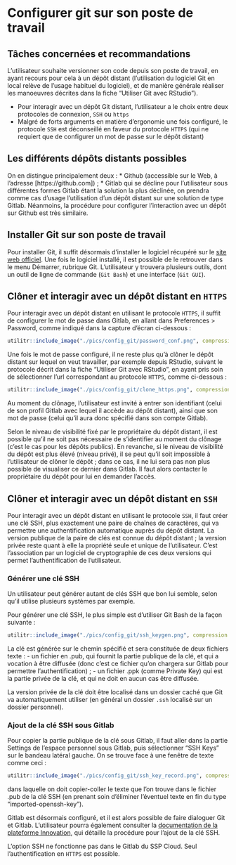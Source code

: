 # Configurer git sur son poste de travail

## Tâches concernées et recommandations

L'utilisateur souhaite versionner son code depuis son poste de travail, en ayant recours pour cela à un dépôt distant (l'utilisation du logiciel Git en local relève de l'usage habituel du logiciel), et de manière générale réaliser les manoeuvres décrites dans la fiche "Utiliser Git avec RStudio").

::: {.recommandation data-latex=""}
* Pour interagir avec un dépôt Git distant, l'utilisateur a le choix entre deux protocoles de connexion, `SSH` ou `https`
* Malgré de forts arguments en matière d'ergonomie une fois configuré, le protocole `SSH` est déconseillé en faveur du protocole `HTTPS` (qui ne requiert que de configurer un mot de passe sur le dépôt distant)
:::

## Les différents dépôts distants possibles

On en distingue principalement deux :
* Github (accessible sur le Web, à l'adresse [https://github.com]) ;
* Gitlab qui se décline pour l'utilisateur sous différentes formes
Gitlab étant la solution la plus déclinée, on prendra comme cas d'usage l'utilisation d'un dépôt distant sur une solution de type Gitlab. Néanmoins, la procédure pour configurer l'interaction avec un dépôt sur Github est très similaire.

## Installer Git sur son poste de travail

Pour installer Git, il suffit désormais d'installer le logiciel récupéré sur le [site web officiel](http://git-scm.com/download/win). Une fois le logiciel installé, il est possible de le retrouver dans le menu Démarrer, rubrique Git. L'utilisateur y trouvera plusieurs outils, dont un outil de ligne de commande (`Git Bash`) et une interface (`Git GUI`).

## Clôner et interagir avec un dépôt distant en `HTTPS`

Pour interagir avec un dépôt distant en utilisant le protocole `HTTPS`, il suffit de configurer le mot de passe dans Gitlab, en allant dans Preferences > Password, comme indiqué dans la capture d'écran ci-dessous :

```r
utilitr::include_image("./pics/config_git/password_conf.png", compression = FALSE)
```

Une fois le mot de passe configuré, il ne reste plus qu'à clôner le dépôt distant sur lequel on veut travailler, par exemple depuis RStudio, suivant le protocole décrit dans la fiche "Utiliser Git avec RStudio", en ayant pris soin de sélectionner l'url correspondant au protocole `HTTPS`, comme ci-dessous :

```r
utilitr::include_image("./pics/config_git/clone_https.png", compression = FALSE)
```

Au moment du clônage, l'utilisateur est invité à entrer son identifiant (celui de son profil Gitlab avec lequel il accède au dépôt distant), ainsi que son mot de passe (celui qu'il aura donc spécifié dans son compte Gitlab).

::: {.conseil data-latex=""}
Selon le niveau de visibilité fixé par le propriétaire du dépôt distant, il est possible qu'il ne soit pas nécessaire de s'identifier au moment du clônage (c'est le cas pour les dépôts publics). En revanche, si le niveau de visibilité du dépôt est plus élevé (niveau privé), il se peut qu'il soit impossible à l'utilisateur de clôner le dépôt ; dans ce cas, il ne lui sera pas non plus possible de visualiser ce dernier dans Gitlab. Il faut alors contacter le propriétaire du dépôt pour lui en demander l'accès.
:::

## Clôner et interagir avec un dépôt distant en `SSH`

Pour interagir avec un dépôt distant en utilisant le protocole `SSH`, il faut créer une clé SSH, plus exactement une paire de chaînes de caractères, qui va permettre une authentification automatique auprès du dépôt distant. La version publique de la paire de clés est connue du dépôt distant ; la version privée reste quant à elle la propriété seule et unique de l'utilisateur. C'est l'association par un logiciel de cryptographie de ces deux versions qui permet l'authentification de l'utilisateur.

### Générer une clé SSH

Un utilisateur peut générer autant de clés SSH que bon lui semble, selon qu'il utilise plusieurs systèmes par exemple.

Pour générer une clé SSH, le plus simple est d'utiliser Git Bash de la façon suivante :

```r
utilitr::include_image("./pics/config_git/ssh_keygen.png", compression = FALSE)
```

La clé est générée sur le chemin spécifié et sera constituée de deux fichiers texte :
- un fichier en .pub, qui fournit la partie publique de la clé, et qui a vocation à être diffusée (donc c'est ce fichier qu'on chargera sur Gitlab pour permettre l'authentification) ;
- un fichier .ppk (comme Private Key) qui est la partie privée de la clé, et qui ne doit en aucun cas être diffusée.

La version privée de la clé doit être localisé dans un dossier caché que Git va automatiquement utiliser (en général un dossier `.ssh` localisé sur un dossier personnel).

### Ajout de la clé SSH sous Gitlab

Pour copier la partie publique de la clé sous Gitlab, il faut aller dans la partie Settings de l'espace personnel sous Gitlab, puis sélectionner "SSH Keys" sur le bandeau latéral gauche. On se trouve face à une fenêtre de texte comme ceci :

```r
utilitr::include_image("./pics/config_git/ssh_key_record.png", compression = FALSE)
```

dans laquelle on doit copier-coller le texte que l'on trouve dans le fichier .pub de la clé SSH (en prenant soin d'éliminer l'éventuel texte en fin du type "imported-openssh-key").

Gitlab est désormais configuré, et il est alors possible de faire dialoguer Git et Gitlab. L'utilisateur pourra également consulter la [documentation de la plateforme Innovation](http://innovation.pages.innovation.insee.eu/documentation-plateforme-innovation/gitlab/clef-ssh/), qui détaille la procédure pour l'ajout de la clé SSH.

::: {.conseil data-latex=""}
L'option SSH ne fonctionne pas dans le Gitlab du SSP Cloud. Seul l'authentification en `HTTPS` est possible.
:::

